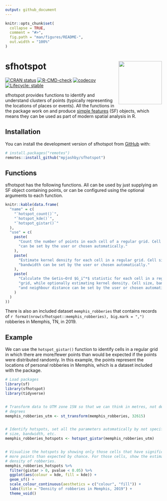 ```yaml
---
output: github_document
---
```


<!-- README.md is generated from README.Rmd. Please edit that file -->

```r
knitr::opts_chunk$set(
  collapse = TRUE,
  comment = "#>",
  fig.path = "man/figures/README-",
  out.width = "100%"
)
```



# sfhotspot <img src='man/figures/logo.png' align="right" height="139">

<!-- badges: start -->
[![CRAN status](https://www.r-pkg.org/badges/version/sfhotspot)](https://CRAN.R-project.org/package=sfhotspot)
[![R-CMD-check](https://github.com/mpjashby/sfhotspot/workflows/R-CMD-check/badge.svg)](https://github.com/mpjashby/sfhotspot/actions)
[![codecov](https://codecov.io/gh/mpjashby/sfhotspot/branch/main/graph/badge.svg?token=KPS526F0V1)](https://app.codecov.io/gh/mpjashby/sfhotspot)
[![Lifecycle: stable](https://img.shields.io/badge/lifecycle-stable-brightgreen.svg)](https://lifecycle.r-lib.org/articles/stages.html#stable)
<!-- badges: end -->

sfhotspot provides functions to identify and understand clusters of points
(typically representing the locations of places or events). All the functions in
the package work on and produce [simple
features](https://r-spatial.github.io/sf/) (SF) objects, which means they can be
used as part of modern spatial analysis in R.


## Installation

You can install the development version of sfhotspot from 
[GitHub](https://github.com/) with:

``` r
# install.packages("remotes")
remotes::install_github("mpjashby/sfhotspot")
```


## Functions

sfhotspot has the following functions. All can be used by just supplying an SF
object containing points, or can be configured using the optional arguments to
each function.

```r
knitr::kable(data.frame(
  "name" = c(
    "`hotspot_count()`", 
    "`hotspot_kde()`", 
    "`hotspot_gistar()`"
  ),
  "use" = c(
    paste(
      "Count the number of points in each cell of a regular grid. Cell size",
      "can be set by the user or chosen automatically."
    ),
    paste(
      "Estimate kernel density for each cell in a regular grid. Cell size and",
      "bandwidth can be set by the user or chosen automatically."
    ),
    paste(
      "Calculate the Getis–Ord $G_i^*$ statistic for each cell in a regular",
      "grid, while optionally estimating kernel density. Cell size, bandwidth",
      "and neighbour distance can be set by the user or chosen automatically."
    )
  )
))
```

There is also an included dataset `memphis_robberies` that contains records of
`r format(nrow(sfhotspot::memphis_robberies), big.mark = ",")` robberies in 
Memphis, TN, in 2019.


## Example

We can use the `hotspot_gistar()` function to identify cells in a regular grid
in which there are more/fewer points than would be expected if the points were
distributed randomly. In this example, the points represent the locations of 
personal robberies in Memphis, which is a dataset included with the package.

```r
# Load packages
library(sf)
library(sfhotspot)
library(tidyverse)


# Transform data to UTM zone 15N so that we can think in metres, not decimal 
# degrees
memphis_robberies_utm <- st_transform(memphis_robberies, 32615)


# Identify hotspots, set all the parameters automatically by not specifying cell 
# size, bandwidth, etc.
memphis_robberies_hotspots <- hotspot_gistar(memphis_robberies_utm)


# Visualise the hotspots by showing only those cells that have significantly
# more points than expected by chance. For those cells, show the estimated
# density of robberies.
memphis_robberies_hotspots %>% 
  filter(gistar > 0, pvalue < 0.05) %>% 
  ggplot(aes(colour = kde, fill = kde)) +
  geom_sf() +
  scale_colour_continuous(aesthetics = c("colour", "fill")) +
  labs(title = "Density of robberies in Memphis, 2019") +
  theme_void()
```
